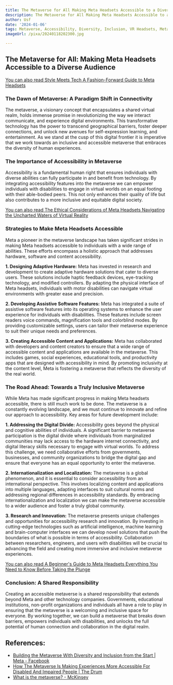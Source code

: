 ```yaml
---
title: The Metaverse for All Making Meta Headsets Accessible to a Diverse Audience
description: The Metaverse for All Making Meta Headsets Accessible to a Diverse Audience
author: Usf
date: '2024-01-06'
tags: Metaverse, Accessibility, Diversity, Inclusion, VR Headsets, Meta Quest
imageUrl: /pixa/20240118202300.jpg

---
```

##  The Metaverse for All: Making Meta Headsets Accessible to a Diverse Audience

[You can  also read Style Meets Tech A Fashion-Forward Guide to  Meta Headsets](Style%20Meets%20Tech%20A%20Fashion-Forward%20Guide%20to%20Meta%20Headsets)


###  The Dawn  of Metaverse:  A Paradigm Shift in Connectivity

The metaverse, a visionary concept that encapsulates a shared virtual realm, holds immense promise in  revolutionizing the way we interact communicate, and experience digital environments. This transformative technology has the power  to transcend geographical barriers, foster  deeper connections, and unlock new avenues for self-expression learning,  and entertainment. As we stand at the cusp of this digital frontier it is  imperative that  we  work towards an inclusive and accessible metaverse that embraces the diversity of human experiences.

### The Importance of  Accessibility in Metaverse

Accessibility is a fundamental human right that ensures individuals with diverse abilities can fully participate in and benefit from technology. By integrating accessibility features into the metaverse we can empower individuals with disabilities to engage  in virtual  worlds on an equal footing with  their able-bodied peers. This not only enhances their quality of life but also contributes to a more inclusive and equitable digital society.

[You can also read The Ethical Considerations of Meta Headsets Navigating the Uncharted Waters of  Virtual Reality](The%20Ethical%20Considerations%20of%20Meta%20Headsets%20Navigating%20the%20Uncharted%20Waters%20of%20Virtual%20Reality)


###  Strategies to Make Meta Headsets Accessible

Meta a pioneer  in the metaverse  landscape has taken significant strides in making Meta headsets accessible to individuals with a wide range of abilities. These efforts encompass  a holistic approach that addresses hardware, software  and content accessibility.

**1.  Designing Adaptive Hardware:**
Meta has invested in research and development to create adaptive hardware solutions  that cater to diverse users. These solutions include haptic feedback devices, eye-tracking technology, and modified controllers. By adapting the physical interface of Meta headsets, individuals with motor disabilities can  navigate virtual  environments with greater ease and precision.

**2. Developing Assistive Software Features:**
Meta has integrated a suite of assistive software features into its operating systems to enhance the user experience for individuals with disabilities.  These features include screen  readers voice commands, magnification tools and colorblind modes.  By providing customizable settings, users can tailor  their metaverse experience to suit their unique needs and preferences.

**3. Creating Accessible Content  and Applications:**
Meta has collaborated with developers and content creators to ensure that a wide range of accessible content and applications are available in the metaverse. This includes games, social experiences, educational tools, and productivity apps that are designed with accessibility in mind. By promoting inclusivity at the  content level, Meta is fostering a metaverse  that reflects  the diversity of the  real world.

### The Road  Ahead: Towards a Truly  Inclusive Metaverse

While  Meta has made significant progress in making Meta headsets accessible,  there is still much work to be done. The metaverse is a constantly evolving landscape, and we must continue to innovate and refine our approach to accessibility.  Key areas for future development include:

**1. Addressing the Digital Divide:**
Accessibility goes beyond the  physical and  cognitive abilities of individuals.  A significant barrier to metaverse participation is the digital divide where individuals  from marginalized communities may  lack access to the hardware internet connectivity, and  digital literacy skills  necessary to engage with  virtual worlds. To address this challenge, we need collaborative efforts from governments, businesses, and community organizations to bridge  the digital gap and  ensure that everyone has an equal opportunity to enter  the metaverse.

**2. Internationalization and Localization:**
The metaverse  is a global phenomenon, and it is essential to consider accessibility from an  international  perspective. This involves localizing content and applications  into multiple languages, adapting interfaces to suit cultural norms and addressing regional differences in accessibility standards. By embracing internationalization and localization we  can make the metaverse accessible to  a wider audience and foster a truly global community.

**3. Research and Innovation:**
The metaverse presents unique  challenges and  opportunities  for accessibility research and innovation. By investing in cutting-edge technologies such as artificial intelligence, machine learning  and brain-computer interfaces we can develop novel solutions that  push the boundaries of what is possible in terms of  accessibility. Collaboration between researchers, engineers, and users  with disabilities will be crucial to advancing the field and creating more immersive and inclusive metaverse experiences.

[You can also  read A Beginner's Guide to Meta Headsets Everything You Need to Know Before Taking the Plunge](A%20Beginner%27s%20Guide%20to%20Meta%20Headsets%20Everything%20You%20Need%20to%20Know%20Before%20Taking%20the%20Plunge)


### Conclusion: A  Shared  Responsibility

Creating an accessible metaverse  is a shared responsibility that extends  beyond Meta and other technology companies. Governments, educational institutions, non-profit organizations and individuals all  have a role to play in ensuring that the metaverse  is a welcoming  and inclusive space for everyone. By working together, we can build a metaverse that  breaks down barriers, empowers individuals with disabilities, and unlocks the full potential of human connection and collaboration in  the digital realm.

## References:
- [Building the Metaverse With Diversity and Inclusion from the Start | Meta - Facebook](https://about.fb.com/news/2022/02/building-the-metaverse-with-diversity-and-inclusion-from-the-start/)
- [How The Metaverse Is Making Experiences More Accessible For Disabled And Impaired People | The Drum](https://www.thedrum.com/opinion/2022/04/13/how-the-metaverse-widening-accessibility-digital-experiences)
- [What is the metaverse? - McKinsey](https://www.mckinsey.com/featured-insights/mckinsey-explainers/what-is-the-metaverse)

